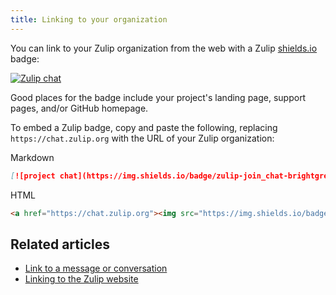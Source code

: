```yaml
---
title: Linking to your organization
---
```


You can link to your Zulip organization from the web with a Zulip
[shields.io](https://github.com/badges/shields) badge:

[![Zulip chat](https://img.shields.io/badge/zulip-join_chat-brightgreen.svg)](https://chat.zulip.org)

Good places for the badge include your project's landing page, support
pages, and/or GitHub homepage.

To embed a Zulip badge, copy and paste the following, replacing
`https://chat.zulip.org` with the URL of your Zulip organization:

Markdown

```md "chat.zulip.org"
[![project chat](https://img.shields.io/badge/zulip-join_chat-brightgreen.svg)](https://chat.zulip.org)
```

HTML

```html "chat.zulip.org"
<a href="https://chat.zulip.org"><img src="https://img.shields.io/badge/zulip-join_chat-brightgreen.svg" /></a>
```

## Related articles

* [Link to a message or conversation](/help/link-to-a-message-or-conversation)
* [Linking to the Zulip website](/help/linking-to-zulip-website)

